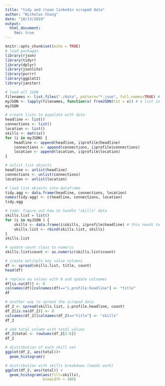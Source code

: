 ```yaml
---
title: "tidy and clean linkedin scraped data"
author: "Nicholas Chung"
date: "10/13/2019"
output: 
  html_document:
    toc: true
---
```


```r
knitr::opts_chunk$set(echo = TRUE)
# load packages
library(rjson)
library(tidyr)
library(dplyr)
library(jsonlite)
library(purrr)
library(ggplot2)
library(janitor)
```

```r
# load all JSON
filenames <- list.files("./data", pattern="*.json", full.names=TRUE) # this should give you a character vector, with each file name represented by an entry
myJSON <- lapply(filenames, function(x) fromJSON(txt = x)) # a list in which each element is one of your original JSON files
myJSON
```

```r
# create lists to populate with data
headline <- list()
connections <- list()
location <- list()
skills <- matrix()
for (i in myJSON) {
    headline <- append(headline, i$profile$headline)
    connections <- append(connections, i$profile$connections)
    location <- append(location, i$profile$location)
}

# unlist list objects
headline <- unlist(headline)
connections <- unlist(connections)
location <- unlist(location)

# load list objects into dataframe
tidy.agg <- data.frame(headline, connections, location)
names(tidy.agg) <- c(headline, connections, location)
tidy.agg
```

```r
# todo: figure out how to handle "skills" data
skills.list = list()
for (i in myJSON ) {
    skills <- data.frame(i$skills, i$profile$headline) # this needs to be okay with missing data
    skills.list <- rbind(skills.list, skills)
}
skills.list
```


```r
# update count class to numeric
skills.list$count <- as.numeric(skills.list$count)

# create mulitple key value columns
df <- spread(skills.list, title, count)
head(df)
```

```r
# replace na values with 0 and update colnames
df[is.na(df)] <- 0
colnames(df)[colnames(df)=="i.profile.headline"] <- "title"
df
```

```r
# another way to spread the scraped data
df_2 <- spread(skills.list, i.profile.headline, count)
df_2[is.na(df_2)] <- 0
colnames(df_2)[colnames(df_2)=="title"] <- "skills"
df_2
```

```r
# add total column with total values
df_2$total <- rowSums(df_2[2:6])
df_2
```

```r
# distribution of each skill set 
ggplot(df_2, aes(total))+
  geom_histogram()
```


```r
# distribution with skills breakdown (needs work)
ggplot(df_2, aes(total)) +
  geom_histogram(aes(fill=skills),
                 binwidth = 100) 
```

